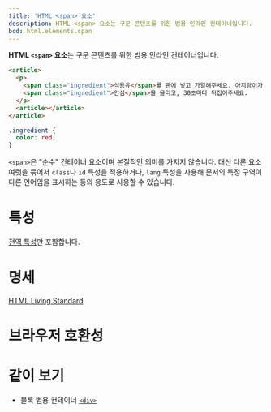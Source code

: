 ```yaml
---
title: 'HTML <span> 요소'
description: HTML <span> 요소는 구문 콘텐츠를 위한 범용 인라인 컨테이너입니다.
bcd: html.elements.span
---
```


**HTML `<span>` 요소**는 구문 콘텐츠를 위한 범용 인라인 컨테이너입니다.

```html hidden name=demo
<article>
  <p>
    <span class="ingredient">식용유</span>를 팬에 넣고 가열해주세요. 아지랑이가 피어오르기 시작하면 준비해뒀던
    <span class="ingredient">안심</span>을 올리고, 30초마다 뒤집어주세요.
  </p>
  <article></article>
</article>
```

```css hidden name=demo
.ingredient {
  color: red;
}
```

<LiveExample height={180} lang="html" name="demo" />

`<span>`은 "순수" 컨테이너 요소이며 본질적인 의미를 가지지 않습니다. 대신 다른 요소 여럿을 묶어서 `class`나 `id` 특성을 적용하거나, `lang` 특성을 사용해 문서의 특정 구역이 다른 언어임을 표시하는 등의 용도로 사용할 수 있습니다.

# 특성

[전역 특성](/docs/Web/HTML/Global_attributes)만 포함합니다.

# 명세

[HTML Living Standard](https://html.spec.whatwg.org/multipage/text-level-semantics.html#the-span-element)

# 브라우저 호환성

<BrowserCompat data={props.bcd} />

# 같이 보기

- 블록 범용 컨테이너 [`<div>`](./div)
